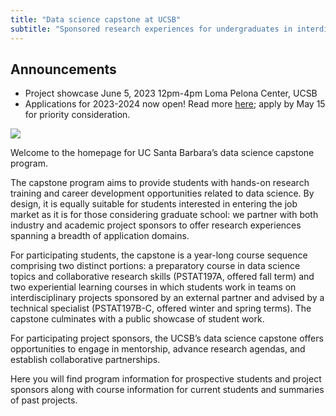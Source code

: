 ```yaml
---
title: "Data science capstone at UCSB"
subtitle: "Sponsored research experiences for undergraduates in interdisciplinary data science, computational science, and statistics"
---
```


::: callout-note
## Announcements

-   Project showcase June 5, 2023 12pm-4pm Loma Pelona Center, UCSB
-   Applications for 2023-2024 now open! Read more [here](about/info-for-students.qmd); apply by May 15 for priority consideration.
:::

![](img/showcase-flyer.png)

Welcome to the homepage for UC Santa Barbara's data science capstone program.

The capstone program aims to provide students with hands-on research training and career development opportunities related to data science. By design, it is equally suitable for students interested in entering the job market as it is for those considering graduate school: we partner with both industry and academic project sponsors to offer research experiences spanning a breadth of application domains.

For participating students, the capstone is a year-long course sequence comprising two distinct portions: a preparatory course in data science topics and collaborative research skills (PSTAT197A, offered fall term) and two experiential learning courses in which students work in teams on interdisciplinary projects sponsored by an external partner and advised by a technical specialist (PSTAT197B-C, offered winter and spring terms). The capstone culminates with a public showcase of student work.

For participating project sponsors, the UCSB's data science capstone offers opportunities to engage in mentorship, advance research agendas, and establish collaborative partnerships.

Here you will find program information for prospective students and project sponsors along with course information for current students and summaries of past projects.
